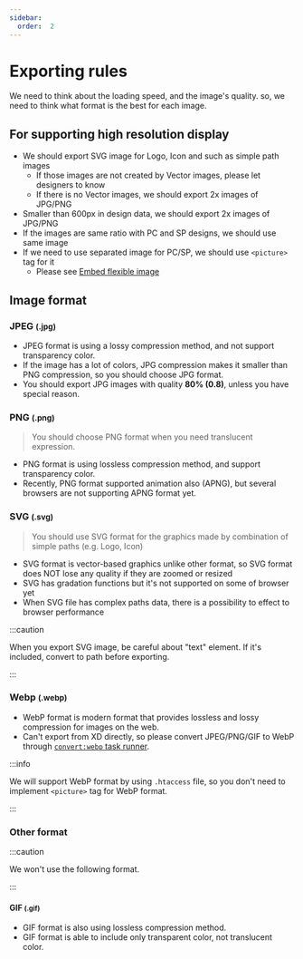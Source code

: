 ```yaml
---
sidebar:
  order:  2
---
```


# Exporting rules

We need to think about the loading speed, and the image's quality. so, we need to think what format is the best for each image.

## For supporting high resolution display

- We should export SVG image for Logo, Icon and such as simple path images
  - If those images are not created by Vector images, please let designers to know
  - If there is no Vector images, we should export 2x images of JPG/PNG
- Smaller than 600px in design data, we should export 2x images of JPG/PNG
- If the images are same ratio with PC and SP designs, we should use same image
- If we need to use separated image for PC/SP, we should use `<picture>` tag for it
  - Please see [Embed flexible image](/docs/html/tips/picture#condition-by-image-format)

## Image format

### JPEG <small>(.jpg)</small>

- JPEG format is using a lossy compression method, and not support transparency color.
- If the image has a lot of colors, JPG compression makes it smaller than PNG compression, so you should choose JPG format.
- You should export JPG images with quality **80% (0.8)**, unless you have special reason.

### PNG <small>(.png)</small>

> You should choose PNG format when you need translucent expression.

- PNG format is using lossless compression method, and support transparency color.
- Recently, PNG format supported animation also (APNG), but several browsers are not supporting APNG format yet.

### SVG <small>(.svg)</small>

> You should use SVG format for the graphics made by combination of simple paths (e.g. Logo, Icon)

- SVG format is vector-based graphics unlike other format, so SVG format does NOT lose any quality if they are zoomed or resized
- SVG has gradation functions but it's not supported on some of browser yet
- When SVG file has complex paths data, there is a possibility to effect to browser performance

:::caution

When you export SVG image, be careful about "text" element. If it's included, convert to path before exporting.

:::

### Webp <small>(.webp)</small>

- WebP format is modern format that provides lossless and lossy compression for images on the web.
- Can't export from XD directly, so please convert JPEG/PNG/GIF to WebP through [`convert:webp` task runner](/docs/html/task-runner/scripts/convert-webp).

:::info

We will support WebP format by using `.htaccess` file, so you don't need to implement `<picture>` tag for WebP format.

:::

### Other format

:::caution

We won't use the following format.

:::

#### GIF <small>(.gif)</small>

- GIF format is also using lossless compression method.
- GIF format is able to include only transparent color, not translucent color.
<!-- * We won't use GIF format basically, but if you need GIF animation you can choose this. -->
